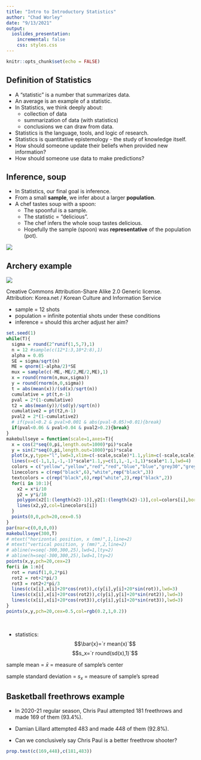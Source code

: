 ```yaml
---
title: "Intro to Introductory Statistics"
author: "Chad Worley"
date: "9/13/2021"
output: 
  ioslides_presentation:
    incremental: false
    css: styles.css
---
```


<style>
.forceBreak { -webkit-column-break-after: always; break-after: column; }
</style>

```r
knitr::opts_chunk$set(echo = FALSE)
```

## Definition of Statistics

- A "statistic" is a number that summarizes data.
- An average is an example of a statistic.
- In Statistics, we think deeply about:
  - collection of data
  - summarization of data (with statistics)
  - conclusions we can draw from data.
- Statistics is the language, tools, and logic of research.
- Statistics is quantitative epistemology - the study of knowledge itself.
- How should someone update their beliefs when provided new information?
- How should someone use data to make predictions?


## Inference, soup {.small}

- In Statistics, our final goal is inference.
- From a small **sample**, we infer about a larger **population**.
- A chef tastes soup with a spoon:
  - The spoonful is a sample.
  - The statistic = "delicious".
  - The chef infers the whole soup tastes delicious.
  - Hopefully the sample (spoon) was **representative** of the population (pot).


<div class="centered">
![](soup.jpg){width=250px,height=auto}
</div>
</div>

## Archery example {.columns-2}

![](320px-Korea_Olympic_KiBobae_05_(7730586140).jpg){width=100%; height=auto}

<div class="footnote">
Creative Commons Attribution-Share Alike 2.0 Generic license. 	
Attribution: Korea.net / Korean Culture and Information Service
</div>

- sample = 12 shots
- population = infinite potential shots under these conditions
- inference = should this archer adjust her aim?


<p class="forceBreak"></p>


```r
set.seed(1)
while(T){
  sigma = round(2^runif(1,5,7),1)
  n = 12 #sample(c(12*1:3,10*2:8),1)
  alpha = 0.05
  SE = sigma/sqrt(n)
  ME = qnorm(1-alpha/2)*SE
  mux = sample(c(-ME,-ME/2,ME/2,ME),1)
  x = round(rnorm(n,mux,sigma))
  y = round(rnorm(n,0,sigma))
  t = abs(mean(x))/(sd(x)/sqrt(n))
  cumulative = pt(t,n-1)
  pval = 2*(1-cumulative)
  t2 = abs(mean(y))/(sd(y)/sqrt(n))
  cumulative2 = pt(t2,n-1)
  pval2 = 2*(1-cumulative2)
  # if(pval<0.2 & pval>0.001 & abs(pval-0.05)>0.01){break}
  if(pval<0.06 & pval>0.04 & pval2>0.2){break}
}
makebullseye = function(scale=1,axes=T){
  x = cos(2*seq(0,pi,length.out=1000)*pi)*scale
  y = sin(2*seq(0,pi,length.out=1000)*pi)*scale
  plot(x,y,type="l",lwd=3,xlim=c(-scale,scale)*1.1,ylim=c(-scale,scale)*1.1,ann=F,axes=axes)
  lines(x=c(-1,1,1,-1,-1)*scale*1.1,y=c(1,1,-1,-1,1)*scale*1.1,lwd=4)
  colors = c("yellow","yellow","red","red","blue","blue","grey30","grey30","white","white")
  linecolors = c(rep("black",6),"white",rep("black",3))
  textcolors = c(rep("black",6),rep("white",2),rep("black",2))
  for(i in 10:1){
    x2 = x*i/10
    y2 = y*i/10
    polygon(x2[1:(length(x2)-1)],y2[1:(length(x2)-1)],col=colors[i],border=F)
    lines(x2,y2,col=linecolors[i])
  }
  points(0,0,pch=20,cex=0.5)
}
par(mar=c(0,0,0,0))
makebullseye(300,T)
# mtext("horizontal position, x (mm)",1,line=2)
# mtext("vertical position, y (mm)",2,line=2)
# abline(v=seq(-300,300,25),lwd=1,lty=2)
# abline(h=seq(-300,300,25),lwd=1,lty=2)
points(x,y,pch=20,cex=2)
for(i in 1:n){
  rot = runif(1,0,2*pi)
  rot2 = rot+2*pi/3
  rot3 = rot2+2*pi/3
  lines(c(x[i],x[i]+20*cos(rot)),c(y[i],y[i]+20*sin(rot)),lwd=3)
  lines(c(x[i],x[i]+20*cos(rot2)),c(y[i],y[i]+20*sin(rot2)),lwd=3)
  lines(c(x[i],x[i]+20*cos(rot3)),c(y[i],y[i]+20*sin(rot3)),lwd=3)
}
points(x,y,pch=20,cex=0.5,col=rgb(0.2,1,0.2))
```
\

<div class="centered">
- statistics: $$\bar{x}=`r mean(x)`$$  $$s_x=`r round(sd(x),1)`$$
</div>


<div class="notes">
sample mean = $\bar{x}$ = measure of sample's center

sample standard deviation = $s_x$ = measure of sample's spread
</div>








## Basketball freethrows example {.smaller}

- In 2020-21 regular season, Chris Paul attempted 181 freethrows and made 169 of them (93.4%).

- Damian Lillard attempted 483 and made 448 of them (92.8%).

- Can we conclusively say Chris Paul is a better freethrow shooter?


```r
prop.test(c(169,448),c(181,483))
```

